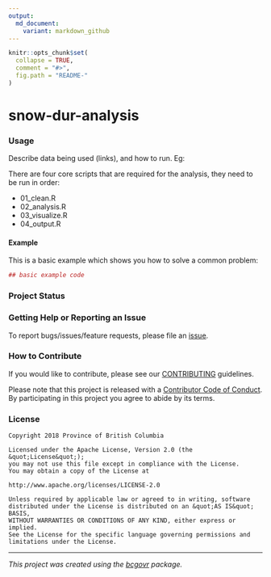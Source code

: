 ```yaml
---
output:
  md_document:
    variant: markdown_github
---
```


```r
knitr::opts_chunk$set(
  collapse = TRUE,
  comment = "#>",
  fig.path = "README-"
)
```

<!-- Add a project state badge
See https://github.com/BCDevExchange/Our-Project-Docs/blob/master/discussion/projectstates.md
If you have bcgovr installed and you use RStudio, click the 'Insert BCDevex Badge' Addin. -->

# snow-dur-analysis

### Usage

Describe data being used (links), and how to run. Eg:

There are four core scripts that are required for the analysis, they need to be run in order:

- 01_clean.R
- 02_analysis.R
- 03_visualize.R
- 04_output.R

#### Example

This is a basic example which shows you how to solve a common problem:

```r
## basic example code
```

### Project Status

### Getting Help or Reporting an Issue

To report bugs/issues/feature requests, please file an [issue](https://github.com/bcgov/snow-dur-analysis/issues/).

### How to Contribute

If you would like to contribute, please see our [CONTRIBUTING](CONTRIBUTING.md) guidelines.

Please note that this project is released with a [Contributor Code of Conduct](CODE_OF_CONDUCT.md). By participating in this project you agree to abide by its terms.

### License

```
Copyright 2018 Province of British Columbia

Licensed under the Apache License, Version 2.0 (the &quot;License&quot;);
you may not use this file except in compliance with the License.
You may obtain a copy of the License at

http://www.apache.org/licenses/LICENSE-2.0

Unless required by applicable law or agreed to in writing, software distributed under the License is distributed on an &quot;AS IS&quot; BASIS,
WITHOUT WARRANTIES OR CONDITIONS OF ANY KIND, either express or implied.
See the License for the specific language governing permissions and limitations under the License.
```

---
*This project was created using the [bcgovr](https://github.com/bcgov/bcgovr) package.* 
